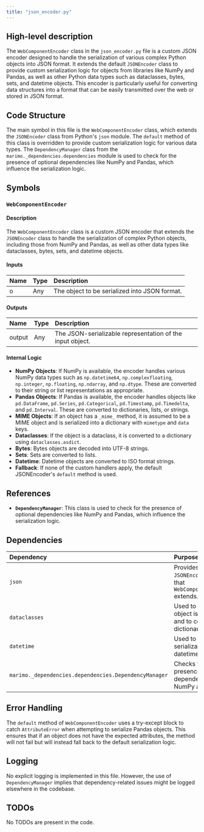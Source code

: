 ```yaml
---
title: "json_encoder.py"
---
```


## High-level description

The `WebComponentEncoder` class in the `json_encoder.py` file is a custom JSON encoder designed to handle the serialization of various complex Python objects into JSON format. It extends the default `JSONEncoder` class to provide custom serialization logic for objects from libraries like NumPy and Pandas, as well as other Python data types such as dataclasses, bytes, sets, and datetime objects. This encoder is particularly useful for converting data structures into a format that can be easily transmitted over the web or stored in JSON format.

## Code Structure

The main symbol in this file is the `WebComponentEncoder` class, which extends the `JSONEncoder` class from Python's `json` module. The `default` method of this class is overridden to provide custom serialization logic for various data types. The `DependencyManager` class from the `marimo._dependencies.dependencies` module is used to check for the presence of optional dependencies like NumPy and Pandas, which influence the serialization logic.

## Symbols

### `WebComponentEncoder`
#### Description
The `WebComponentEncoder` class is a custom JSON encoder that extends the `JSONEncoder` class to handle the serialization of complex Python objects, including those from NumPy and Pandas, as well as other data types like dataclasses, bytes, sets, and datetime objects.

#### Inputs
| Name | Type | Description |
|:-----|:-----|:------------|
| o | Any | The object to be serialized into JSON format. |

#### Outputs
| Name | Type | Description |
|:-----|:-----|:------------|
| output | Any | The JSON-serializable representation of the input object. |

#### Internal Logic
- **NumPy Objects**: If NumPy is available, the encoder handles various NumPy data types such as `np.datetime64`, `np.complexfloating`, `np.integer`, `np.floating`, `np.ndarray`, and `np.dtype`. These are converted to their string or list representations as appropriate.
- **Pandas Objects**: If Pandas is available, the encoder handles objects like `pd.DataFrame`, `pd.Series`, `pd.Categorical`, `pd.Timestamp`, `pd.Timedelta`, and `pd.Interval`. These are converted to dictionaries, lists, or strings.
- **MIME Objects**: If an object has a `_mime_` method, it is assumed to be a MIME object and is serialized into a dictionary with `mimetype` and `data` keys.
- **Dataclasses**: If the object is a dataclass, it is converted to a dictionary using `dataclasses.asdict`.
- **Bytes**: Bytes objects are decoded into UTF-8 strings.
- **Sets**: Sets are converted to lists.
- **Datetime**: Datetime objects are converted to ISO format strings.
- **Fallback**: If none of the custom handlers apply, the default JSONEncoder's `default` method is used.

## References

- **`DependencyManager`**: This class is used to check for the presence of optional dependencies like NumPy and Pandas, which influence the serialization logic.

## Dependencies

| Dependency | Purpose |
|:-----------|:--------|
| `json` | Provides the base `JSONEncoder` class that `WebComponentEncoder` extends. |
| `dataclasses` | Used to check if an object is a dataclass and to convert it to a dictionary. |
| `datetime` | Used to handle serialization of datetime objects. |
| `marimo._dependencies.dependencies.DependencyManager` | Checks for the presence of optional dependencies like NumPy and Pandas. |

## Error Handling

The `default` method of `WebComponentEncoder` uses a try-except block to catch `AttributeError` when attempting to serialize Pandas objects. This ensures that if an object does not have the expected attributes, the method will not fail but will instead fall back to the default serialization logic.

## Logging

No explicit logging is implemented in this file. However, the use of `DependencyManager` implies that dependency-related issues might be logged elsewhere in the codebase.

## TODOs

No TODOs are present in the code.